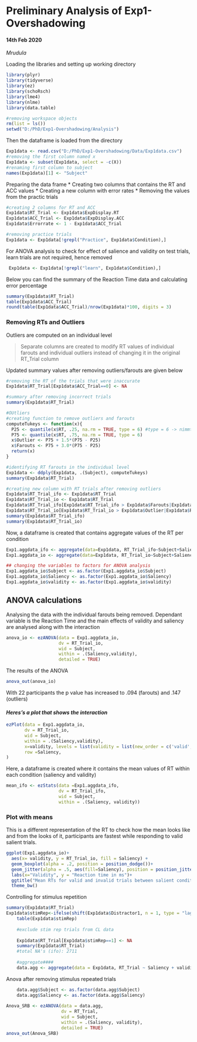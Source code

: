 # **Preliminary Analysis of Exp1-Overshadowing**
#### 14th Feb 2020
*Mrudula*


Loading the libraries and setting up working directory
```r
library(plyr)
library(tidyverse)
library(ez)
library(schoRsch)
library(lme4)
library(nlme)
library(data.table)

#removing workspace objects
rm(list = ls())
setwd("D:/PhD/Exp1-Overshadowing/Analysis")
```

Then the dataframe is loaded from the directory 
```r
Exp1data <- read.csv("D:/PhD/Exp1-Overshadowing/Data/Exp1data.csv")
#removing the first column named x
Exp1data <- subset(Exp1data, select = -c(X))
#renaming first column to subject
names(Exp1data)[1] <- "Subject"
```

Preparing the data frame
* Creating two columns that contains the RT and ACC values
* Creating a new column with error rates
* Removing the values from the practic trials
```r
#creating 2 columns for RT and ACC
Exp1data$RT_Trial <- Exp1data$ExpDisplay.RT
Exp1data$ACC_Trial <- Exp1data$ExpDisplay.ACC
Exp1data$Errorrate <- 1 - Exp1data$ACC_Trial

#removing practice trials
Exp1data <- Exp1data[!grepl("Practice", Exp1data$Condition),]
```

For ANOVA analysis to check for effect of salience and validity on test trials, learn trials are not required, hence removed
```r
 Exp1data <- Exp1data[!grepl("learn", Exp1data$Condition),]
```

Below you can find the summary of the Reaction Time data and calculating error percentage
```r
summary(Exp1data$RT_Trial)
table(Exp1data$ACC_Trial)
round(table(Exp1data$ACC_Trial)/nrow(Exp1data)*100, digits = 3)
```

### Removing RTs and Outliers

Outliers are computed on an individual level 

> Separate columns are created to modify RT values of individual farouts and individual outliers instead of changing it in the original RT_Trial column

Updated summary values after removing outliers/farouts are given below
```r
#removing the RT of the trials that were inaccurate
Exp1data$RT_Trial[Exp1data$ACC_Trial==0] <- NA

#summary after removing incorrect trials
summary(Exp1data$RT_Trial)

#OUtliers
#creating function to remove outliers and farouts
computeTukeys <- function(x){
  P25 <- quantile(x$RT, .25, na.rm = TRUE, type = 6) #type = 6 -> nimmt SPSS
  P75 <- quantile(x$RT, .75, na.rm = TRUE, type = 6)
  x$Outlier <- P75 + 1.5*(P75 - P25)
  x$Farouts <- P75 + 3.0*(P75 - P25)
  return(x)
}

#identifying RT farouts in the individual level
Exp1data <- ddply(Exp1data, .(Subject), computeTukeys)
summary(Exp1data$RT_Trial)

#creating new column with RT trials after removing outliers
Exp1data$RT_Trial_ifo <- Exp1data$RT_Trial
Exp1data$RT_Trial_io <- Exp1data$RT_Trial
Exp1data$RT_Trial_ifo[Exp1data$RT_Trial_ifo > Exp1data$Farouts|Exp1data$RT_Trial_ifo < 300] <- NA
Exp1data$RT_Trial_io[Exp1data$RT_Trial_io > Exp1data$Outlier|Exp1data$RT_Trial_io < 300] <- NA
summary(Exp1data$RT_Trial_ifo)
summary(Exp1data$RT_Trial_io)
```
Now, a dataframe is created that contains aggregate values of the RT per condition 
```r
Exp1.aggdata_ifo <- aggregate(data=Exp1data, RT_Trial_ifo~Subject+Saliency+validity, mean)
Exp1.aggdata_io <- aggregate(data=Exp1data, RT_Trial_io~Subject+Saliency+validity, mean)

## changing the variables to factors for ANOVA analysis
Exp1.aggdata_io$Subject <- as.factor(Exp1.aggdata_io$Subject)
Exp1.aggdata_io$Saliency <- as.factor(Exp1.aggdata_io$Saliency)
Exp1.aggdata_io$validity <- as.factor(Exp1.aggdata_io$validity)
```

## **ANOVA calculations**

Analysing the data with the individual farouts being removed. Dependant variable is the Reaction Time and the main effects of validity and saliency are analysed along with the interaction

```r
anova_io <- ezANOVA(data = Exp1.aggdata_io,
                    dv = RT_Trial_io,
                    wid = Subject,
                    within = .(Saliency,validity),
                    detailed = TRUE)
```
The results of the ANOVA 
```r
anova_out(anova_io)
```

With 22 participants the p value has increased to .094 (farouts) and .147 (outliers) 

#### *Heres's a plot that shows the interaction*
```r
ezPlot(data = Exp1.aggdata_io, 
       dv = RT_Trial_io, 
       wid = Subject, 
       within = .(Saliency,validity), 
       x=validity, levels = list(validity = list(new_order = c('valid', 'invalid'))),
       row =Saliency,
)

```

Here, a dataframe is created where it contains the mean values of RT within each condition (saliency and validity)
```r

mean_ifo <- ezStats(data =Exp1.aggdata_ifo, 
                    dv = RT_Trial_ifo, 
                    wid = Subject, 
                    within = .(Saliency, validity)) 
```
### **Plot with means**

This is a different representation of the RT to check how the mean looks like and from the looks of it, participants are fastest while responding to valid salient trials. 
```r
ggplot(Exp1.aggdata_io)+
  aes(x= validity, y = RT_Trial_io, fill = Saliency) +
  geom_boxplot(alpha = .2, position = position_dodge())+
  geom_jitter(alpha = .5, aes(fill=Saliency), position = position_jitterdodge())+
  labs(x="Validity", y = "Reaction time in ms")+
  ggtitle("Mean RTs for valid and invalid trials between salient conditions")+
  theme_bw()
```

Controlling for stimulus repetition
```r

summary(Exp1data$RT_Trial)
Exp1data$stimRep<-ifelse(shift(Exp1data$Distractor1, n = 1, type = "lag") == Exp1data$Distractor1, 1, 0)
    table(Exp1data$stimRep)
    
    #exclude stim rep trials from CL data
    
    Exp1data$RT_Trial[Exp1data$stimRep==1] <- NA
    summary(Exp1data$RT_Trial)
    #total NA's (ifo): 2711
    
    #aggregate####
    data.agg <- aggregate(data = Exp1data, RT_Trial ~ Saliency + validity + Subject, mean)
```

Anova after removing stimulus repeated trials
```r
    data.agg$Subject <- as.factor(data.agg$Subject)    
    data.agg$Saliency <- as.factor(data.agg$Saliency) 
    
Anova_SRB <- ezANOVA(data = data.agg,
                     dv = RT_Trial,
                     wid = Subject,
                     within = .(Saliency, validity),
                     detailed = TRUE)
anova_out(Anova_SRB)
                     
```

